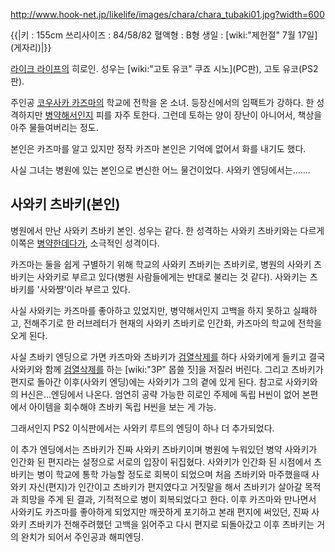 http://www.hook-net.jp/likelife/images/chara/chara_tubaki01.jpg?width=600

{{|키 : 155cm
쓰리사이즈 : 84/58/82
혈액형 : B형
생일 : [wiki:"제헌절" 7월 17일](게자리)|}}

[[라이크 라이프]]의 히로인. 성우는 [wiki:"고토 유코" 쿠죠 시노](PC판), 고토 유코(PS2판).

주인공 [[코우사카 카즈마]]의 학교에 전학을 온 소녀. 등장신에서의 임팩트가 강하다.
한 성격하지만 [[병약]]해서인지 피를 자주 토한다. 그런데 토하는 양이 장난이 아니어서, 책상을 아주 물들여버리는 정도.

본인은 카즈마를 알고 있지만 정작 카즈마 본인은 기억에 없어서 화를 내기도 했다.

사실 그녀는 병원에 있는 본인으로 변신한 어느 물건이었다. 사와키 엔딩에서는…….

== 사와키 츠바키(본인) ==

병원에서 만난 사와키 츠바키 본인. 성우는 같다. 한 성격하는 사와키 츠바키와는 다르게 이쪽은 [[병약]]한데다가, 소극적인 성격이다.

카즈마는 둘을 쉽게 구별하기 위해 학교의 사와키 츠바키는 츠바키로, 병원의 사와키 츠바키는 사와키로 부르고 있다(병원 사람들에게는 반대로 불리는 것 같다). 사와키는 츠바키를 '사와쨩'이라 부르고 있다.

사실 사와키는 카즈마를 좋아하고 있었지만, 병약해서인지 고백을 하지 못하고 실패하고, 전해주기로 한 러브레터가 현재의 사와키 츠바키로 인간화, 카즈마의 학교에 전학을 오게 된다.

사실 츠바키 엔딩으로 가면 카즈마와 츠바키가 [[검열삭제]]를 하다 사와키에게 들키고 결국 사와키와 함께 [[검열삭제]]를 하는 [wiki:"3P" 몹쓸 짓]을 저질러 버린다. 그리고 츠바키가 편지로 돌아간 이후(사와키 엔딩)에는 사와키가 그의 곁에 있게 된다. 참고로 사와키와의 H신은...엔딩에서 나온다. 엄연히 공략 가능한 히로인 주제에 독립 H씬이 없어 본편에서 아이템을 회수해야 츠바키 독립 H씬을 보는 게 가능.

그래서인지 PS2 이식판에서는 사와키 루트의 엔딩이 하나 더 추가되었다. 

이 추가 엔딩에서는 츠바키가 진짜 사와키 츠바키이며 병원에 누워있던 병약 사와키가 인간화 된 편지라는 설정으로 서로의 입장이 뒤집혔다. 사와키가 인간화 된 시점에서 츠바키는 병이 학교에 통학 가능할 정도로 회복이 되었으며 처음 츠바키와 마주했을때 사와키 자신(편지)가 인간이고 츠바키가 편지였다고 거짓말을 해서 츠바키가 살아갈 목적과 희망을 주게 된 결과, 기적적으로 병이 회복되었다고 한다. 이후 카즈마와 만나면서 사와키도 카즈마를 좋아하게 되었지만 깨끗하게 포기하고 본래 편지에 써있던, 진짜 사와키 츠바키가 전해주려했던 고백을 읽어주고 다시 편지로 되돌아갔고 이후 츠바키는 거의 완치가 되어서 주인공과 해피엔딩. 
